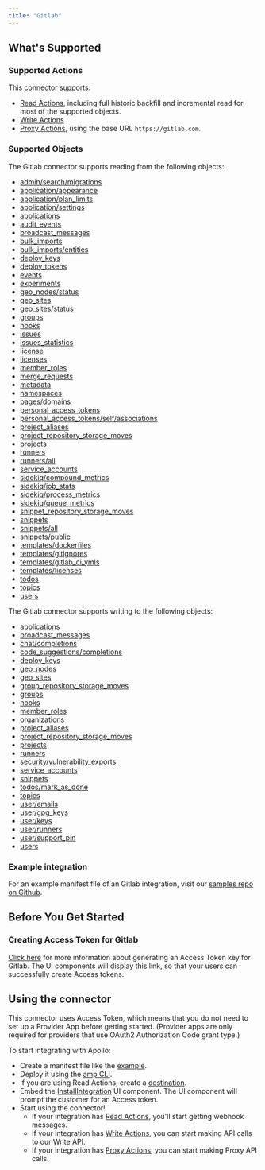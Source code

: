 ```yaml
---
title: "Gitlab"
---
```


## What's Supported

### Supported Actions

This connector supports:
- [Read Actions](/read-actions), including full historic backfill and incremental read for most of the supported objects.
- [Write Actions](/write-actions).
- [Proxy Actions](/proxy-actions), using the base URL `https://gitlab.com`.

### Supported Objects

The Gitlab connector supports reading from the following objects:

- [admin/search/migrations](https://docs.gitlab.com/api/admin/search_migrations)
- [application/appearance](https://docs.gitlab.com/api/appearance/#get-details-on-current-application-appearance)
- [application/plan_limits](https://docs.gitlab.com/api/plan_limits)
- [application/settings](https://docs.gitlab.com/api/settings)
- [applications](https://docs.gitlab.com/api/applications)
- [audit_events](https://docs.gitlab.com/api/audit_events)
- [broadcast_messages](https://docs.gitlab.com/api/broadcast_messages)
- [bulk_imports](https://docs.gitlab.com/api/bulk_imports)
- [bulk_imports/entities](https://docs.gitlab.com/api/bulk_imports/#list-group-or-project-migration-entities)
- [deploy_keys](https://docs.gitlab.com/api/deploy_keys)
- [deploy_tokens](https://docs.gitlab.com/api/deploy_tokens)
- [events](https://docs.gitlab.com/api/events)
- [experiments](https://docs.gitlab.com/api/experiments)
- [geo_nodes/status](https://docs.gitlab.com/api/geo_nodes#status)
- [geo_sites](https://docs.gitlab.com/api/geo_sites)
- [geo_sites/status](https://docs.gitlab.com/api/geo_sites#status)
- [groups](https://docs.gitlab.com/api/groups)
- [hooks](https://docs.gitlab.com/api/system_hooks)
- [issues](https://docs.gitlab.com/api/issues)
- [issues_statistics](https://docs.gitlab.com/api/issues_statistics)
- [license](https://docs.gitlab.com/api/license)
- [licenses](https://docs.gitlab.com/api/templates/licenses)
- [member_roles](https://docs.gitlab.com/api/member_roles)
- [merge_requests](https://docs.gitlab.com/api/merge_requests)
- [metadata](https://docs.gitlab.com/api/metadata)
- [namespaces](https://docs.gitlab.com/api/namespaces)
- [pages/domains](https://docs.gitlab.com/api/pages_domains/)
- [personal_access_tokens](https://docs.gitlab.com/api/personal_access_tokens)
- [personal_access_tokens/self/associations](https://docs.gitlab.com/api/personal_access_tokens/#list-all-token-associations)
- [project_aliases](https://docs.gitlab.com/api/project_aliases)
- [project_repository_storage_moves](https://docs.gitlab.com/api/project_repository_storage_moves)
- [projects](https://docs.gitlab.com/api/projects)
- [runners](https://docs.gitlab.com/api/runners)
- [runners/all](https://docs.gitlab.com/api/runners/#list-all-runners)
- [service_accounts](https://docs.gitlab.com/api/service_accounts)
- [sidekiq/compound_metrics](https://docs.gitlab.com/api/sidekiq_metrics)
- [sidekiq/job_stats](https://docs.gitlab.com/api/sidekiq_metrics/#get-the-current-job-statistics)
- [sidekiq/process_metrics](https://docs.gitlab.com/api/sidekiq_metrics/#get-the-current-process-metrics)
- [sidekiq/queue_metrics](https://docs.gitlab.com/api/sidekiq_metrics)
- [snippet_repository_storage_moves](https://docs.gitlab.com/api/snippet_repository_storage_moves)
- [snippets](https://docs.gitlab.com/api/snippets)
- [snippets/all](https://docs.gitlab.com/api/snippets/#list-all-snippets)
- [snippets/public](https://docs.gitlab.com/api/snippets/#list-all-public-snippets)
- [templates/dockerfiles](https://docs.gitlab.com/api/templates/dockerfiles)
- [templates/gitignores](https://docs.gitlab.com/api/templates/gitignores)
- [templates/gitlab_ci_ymls](https://docs.gitlab.com/api/templates/gitlab_ci_ymls)
- [templates/licenses](https://docs.gitlab.com/api/templates/licenses)
- [todos](https://docs.gitlab.com/api/todos)
- [topics](https://docs.gitlab.com/api/topics)
- [users](https://docs.gitlab.com/api/users)

The Gitlab connector supports writing to the following objects:

- [applications](https://docs.gitlab.com/api/applications)
- [broadcast_messages](https://docs.gitlab.com/api/broadcast_messages)
- [chat/completions](https://docs.gitlab.com/api/chat)
- [code_suggestions/completions](http://docs.gitlab.com/api/suggestions/)
- [deploy_keys](https://docs.gitlab.com/api/deploy_keys)
- [geo_nodes](https://docs.gitlab.com/api/geo_nodes)
- [geo_sites](https://docs.gitlab.com/api/geo_sites)
- [group_repository_storage_moves](https://docs.gitlab.com/api/group_repository_storage_moves)
- [groups](https://docs.gitlab.com/api/groups)
- [hooks](https://docs.gitlab.com/administration/system_hooks/)
- [member_roles](https://docs.gitlab.com/api/member_roles/#create-a-instance-member-role)
- [organizations](https://docs.gitlab.com/api/organizations)
- [project_aliases](https://docs.gitlab.com/api/project_aliases)
- [project_repository_storage_moves](https://docs.gitlab.com/api/project_repository_storage_moves)
- [projects](https://docs.gitlab.com/api/projects)
- [runners](https://docs.gitlab.com/api/runners)
- [security/vulnerability_exports](https://docs.gitlab.com/api/vulnerability_exports/)
- [service_accounts](https://docs.gitlab.com/api/service_accounts/)
- [snippets](https://docs.gitlab.com/api/snippets)
- [todos/mark_as_done](https://docs.gitlab.com/api/todos/#mark-all-to-do-items-as-done)
- [topics](https://docs.gitlab.com/api/topics)
- [user/emails](https://docs.gitlab.com/api/user_email_addresses/#add-an-email-address)
- [user/gpg_keys](https://docs.gitlab.com/api/user/gpg_keys)
- [user/keys](https://docs.gitlab.com/api/user/keys)
- [user/runners](https://docs.gitlab.com/api/user/runners)
- [user/support_pin](https://docs.gitlab.com/api/users/#create-a-support-pin)
- [users](https://docs.gitlab.com/api/users)

### Example integration

For an example manifest file of an Gitlab integration, visit our [samples repo on Github](https://github.com/amp-labs/samples/blob/main/gitlab/amp.yaml).

## Before You Get Started

### Creating Access Token for Gitlab

[Click here](https://gitlab.com/-/user_settings/personal_access_tokens) for more information about generating an Access Token key for Gitlab. The UI components will display this link, so that your users can successfully create Access tokens.

## Using the connector

This connector uses Access Token, which means that you do not need to set up a Provider App before getting started. (Provider apps are only required for providers that use OAuth2 Authorization Code grant type.)

To start integrating with Apollo:

- Create a manifest file like the [example](https://github.com/amp-labs/samples/blob/main/gitlab/amp.yaml).
- Deploy it using the [amp CLI](/cli/overview).
- If you are using Read Actions, create a [destination](/destinations).
- Embed the [InstallIntegration](/embeddable-ui-components#install-integration) UI component. The UI component will prompt the customer for an Access token.
- Start using the connector!
  - If your integration has [Read Actions](/read-actions), you'll start getting webhook messages.
  - If your integration has [Write Actions](/write-actions), you can start making API calls to our Write API.
  - If your integration has [Proxy Actions](/proxy-actions), you can start making Proxy API calls.
